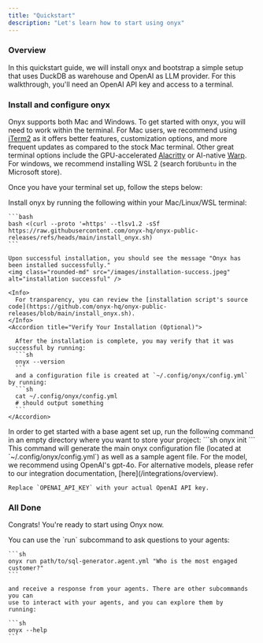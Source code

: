 ```yaml
---
title: "Quickstart"
description: "Let's learn how to start using onyx"
---
```



### Overview

In this quickstart guide, we will install onyx and bootstrap a simple setup
that uses DuckDB as warehouse and OpenAI as LLM provider. For this walkthrough,
you'll need an OpenAI API key and access to a terminal.

### Install and configure onyx

Onyx supports both Mac and Windows. To get started with onyx, you will need to
work within the terminal. For Mac users, we recommend using
[iTerm2](https://iterm2.com/) as it offers better features, customization
options, and more frequent updates as compared to the stock Mac terminal. Other
great terminal options include the GPU-accelerated
[Alacritty](https://github.com/alacritty/alacritty) or AI-native
[Warp](https://warp.dev/). For windows, we recommend installing WSL 2 (search
for`Ubuntu` in the Microsoft store).

Once you have your terminal set up, follow the steps below:

<Steps>
  <Step title="Install onyx">
    Install onyx by running the following within your Mac/Linux/WSL terminal:

    ```bash
    bash <(curl --proto '=https' --tlsv1.2 -sSf https://raw.githubusercontent.com/onyx-hq/onyx-public-releases/refs/heads/main/install_onyx.sh)
    ```

    Upon successful installation, you should see the message "Onyx has been installed successfully."
    <img class="rounded-md" src="/images/installation-success.jpeg" alt="installation successful" />

    <Info>
      For transparency, you can review the [installation script's source code](https://github.com/onyx-hq/onyx-public-releases/blob/main/install_onyx.sh).
    </Info>
    <Accordion title="Verify Your Installation (Optional)">

      After the installation is complete, you may verify that it was successful by running:
      ```sh
      onyx --version
      ```
      and a configuration file is created at `~/.config/onyx/config.yml` by running:
      ```sh
      cat ~/.config/onyx/config.yml
      # should output something
      ```
    </Accordion>

  </Step>
  <Step title="Create a sample repository">
    In order to get started with a base agent set up, run the following command in an empty directory where you want to store your project:
    ```sh
    onyx init
    ```
    This command will generate the main onyx configuration file (located at `~/.config/onyx/config.yml`) as well as a sample agent file.
  </Step>
  <Step title="Connect onyx to OpenAI">
    For the model, we recommend using OpenAI's gpt-4o. For alternative models, please refer to our integration documentation, [here](/integrations/overview).

    Replace `OPENAI_API_KEY` with your actual OpenAI API key.
  </Step>
</Steps>

### All Done

Congrats! You're ready to start using Onyx now.

<AccordionGroup>
  <Accordion title="Using the CLI (Recommended)">
    You can use the `run` subcommand to ask questions to your agents:

    ```sh
    onyx run path/to/sql-generator.agent.yml "Who is the most engaged customer?"
    ```

    and receive a response from your agents. There are other subcommands you can
    use to interact with your agents, and you can explore them by
    running:

    ```sh
    onyx --help
    ```

  </Accordion>
</AccordionGroup>
